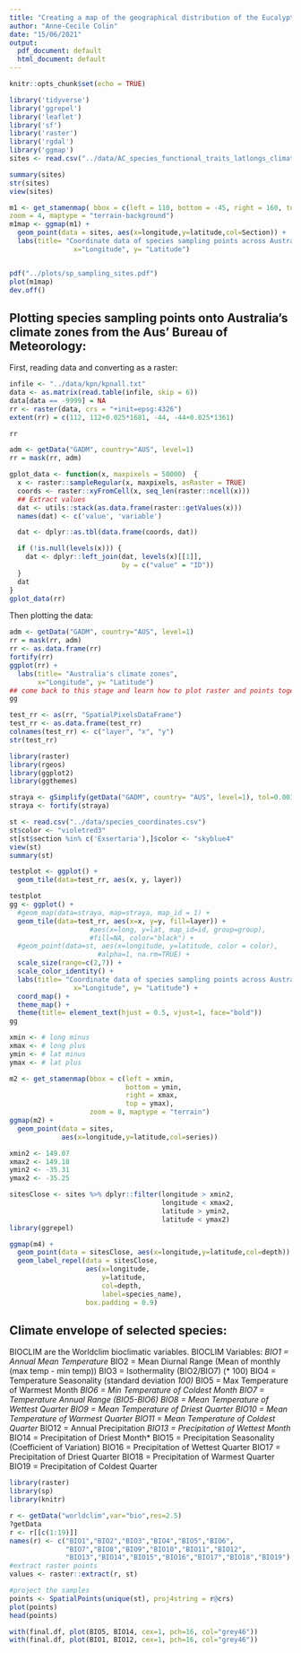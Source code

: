 ```yaml
---
title: "Creating a map of the geographical distribution of the Eucalyptus phyloGWAS dataset (Adna and Exs)"
author: "Anne-Cecile Colin"
date: "15/06/2021"
output:
  pdf_document: default
  html_document: default
---
```


```r
knitr::opts_chunk$set(echo = TRUE)

library('tidyverse')
library('ggrepel')
library('leaflet')
library('sf')
library('raster')
library('rgdal')
library('ggmap')
sites <- read.csv("../data/AC_species_functional_traits_latlongs_climate.csv")
```

```r
summary(sites)
str(sites)
view(sites)
```

```r
m1 <- get_stamenmap( bbox = c(left = 110, bottom = -45, right = 160, top = -10),
zoom = 4, maptype = "terrain-background")
m1map <- ggmap(m1) +
  geom_point(data = sites, aes(x=longitude,y=latitude,col=Section)) +
  labs(title= "Coordinate data of species sampling points across Australia", 
                x="Longitude", y= "Latitude")


pdf("../plots/sp_sampling_sites.pdf")
plot(m1map)
dev.off()
```

## Plotting species sampling points onto Australia's climate zones from the Aus' Bureau of Meteorology:

First, reading data and converting as a raster:
``` r
infile <- "../data/kpn/kpnall.txt"
data <- as.matrix(read.table(infile, skip = 6)) 
data[data == -9999] = NA
rr <- raster(data, crs = "+init=epsg:4326")
extent(rr) = c(112, 112+0.025*1681, -44, -44+0.025*1361)

rr
```

``` r
adm <- getData("GADM", country="AUS", level=1)
rr = mask(rr, adm)

gplot_data <- function(x, maxpixels = 50000)  {
  x <- raster::sampleRegular(x, maxpixels, asRaster = TRUE)
  coords <- raster::xyFromCell(x, seq_len(raster::ncell(x)))
  ## Extract values
  dat <- utils::stack(as.data.frame(raster::getValues(x))) 
  names(dat) <- c('value', 'variable')

  dat <- dplyr::as.tbl(data.frame(coords, dat))

  if (!is.null(levels(x))) {
    dat <- dplyr::left_join(dat, levels(x)[[1]], 
                            by = c("value" = "ID"))
  }
  dat
}
gplot_data(rr)
```
Then plotting the data:
``` r
adm <- getData("GADM", country="AUS", level=1)
rr = mask(rr, adm)
rr <- as.data.frame(rr)
fortify(rr)
ggplot(rr) +
  labs(title= "Australia's climate zones",
       x="Longitude", y= "Latitude")
## come back to this stage and learn how to plot raster and points together with ggplot2 (look at thread in last tab)
gg

test_rr <- as(rr, "SpatialPixelsDataFrame")
test_rr <- as.data.frame(test_rr)
colnames(test_rr) <- c("layer", "x", "y")
str(test_rr)
```

``` r
library(raster)
library(rgeos)
library(ggplot2)
library(ggthemes)

straya <- gSimplify(getData("GADM", country= "AUS", level=1), tol=0.001, TRUE)
straya <- fortify(straya)

st <- read.csv("../data/species_coordinates.csv")
st$color <- "violetred3"
st[st$section %in% c('Exsertaria'),]$color <- "skyblue4" 
view(st)
summary(st)

testplot <- ggplot() +
  geom_tile(data=test_rr, aes(x, y, layer))

testplot
gg <- ggplot() +
  #geom_map(data=straya, map=straya, map_id = 1) + 
  geom_tile(data=test_rr, aes(x=x, y=y, fill=layer)) +
                    #aes(x=long, y=lat, map_id=id, group=group),
                    #fill=NA, color="black") +
  #geom_point(data=st, aes(x=longitude, y=latitude, color = color), 
                      #alpha=1, na.rm=TRUE) +
  scale_size(range=c(2,7)) +
  scale_color_identity() +
  labs(title= "Coordinate data of species sampling points across Australia's climate zones", 
                x="Longitude", y= "Latitude") +
  coord_map() +
  theme_map() +
  theme(title= element_text(hjust = 0.5, vjust=1, face="bold"))
gg

```

``` r
xmin <- # long minus
xmax <- # long plus
ymin <- # lat minus
ymax <- # lat plus

m2 <- get_stamenmap(bbox = c(left = xmin,
                             bottom = ymin,
                             right = xmax,
                             top = ymax),
                    zoom = 8, maptype = "terrain")
ggmap(m2) +
  geom_point(data = sites,
             aes(x=longitude,y=latitude,col=series))
```

``` r
xmin2 <- 149.07
xmax2 <- 149.18
ymin2 <- -35.31
ymax2 <- -35.25

sitesClose <- sites %>% dplyr::filter(longitude > xmin2,
                                      longitude < xmax2,
                                      latitude > ymin2,
                                      latitude < ymax2)
library(ggrepel)

ggmap(m4) +
  geom_point(data = sitesClose, aes(x=longitude,y=latitude,col=depth)) +
  geom_label_repel(data = sitesClose,
                   aes(x=longitude,
                       y=latitude,
                       col=depth,
                       label=species_name),
                   box.padding = 0.9)
```

## Climate envelope of selected species:

BIOCLIM are the Worldclim bioclimatic variables.
 BIOCLIM Variables:
*BIO1 = Annual Mean Temperature*
BIO2 = Mean Diurnal Range (Mean of monthly (max temp - min temp))
BIO3 = Isothermality (BIO2/BIO7) (* 100)
BIO4 = Temperature Seasonality (standard deviation *100)
*BIO5 = Max Temperature of Warmest Month*
BIO6 = Min Temperature of Coldest Month
BIO7 = Temperature Annual Range (BIO5-BIO6)
BIO8 = Mean Temperature of Wettest Quarter
BIO9 = Mean Temperature of Driest Quarter
BIO10 = Mean Temperature of Warmest Quarter
BIO11 = Mean Temperature of Coldest Quarter
*BIO12 = Annual Precipitation*
BIO13 = Precipitation of Wettest Month
*BIO14 = Precipitation of Driest Month*
BIO15 = Precipitation Seasonality (Coefficient of Variation)
BIO16 = Precipitation of Wettest Quarter
BIO17 = Precipitation of Driest Quarter
BIO18 = Precipitation of Warmest Quarter
BIO19 = Precipitation of Coldest Quarter

``` r
library(raster)
library(sp)
library(knitr)

r <- getData("worldclim",var="bio",res=2.5)
?getData
r <- r[[c(1:19)]]
names(r) <- c("BIO1","BIO2","BIO3","BIO4","BIO5","BIO6",
              "BIO7","BIO8","BIO9","BIO10","BIO11","BIO12",
              "BIO13","BIO14","BIO15","BIO16","BIO17","BIO18","BIO19")
#extract raster points
values <- raster::extract(r, st)

#project the samples
points <- SpatialPoints(unique(st), proj4string = r@crs)
plot(points)
head(points)

```

```r

with(final.df, plot(BIO5, BIO14, cex=1, pch=16, col="grey46"))
with(final.df, plot(BIO1, BIO12, cex=1, pch=16, col="grey46"))
```
